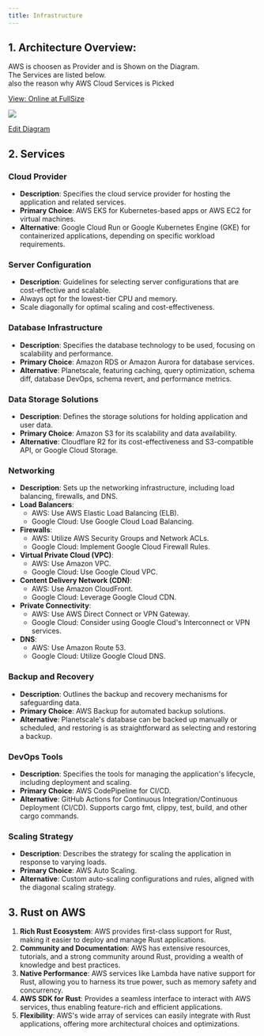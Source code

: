 ```yaml
---
title: Infrastructure
---
```


## 1. Architecture Overview:

<Note>AWS is choosen as Provider and is Shown on the Diagram.<br/> The Services are listed below. <br/> also the reason why AWS Cloud Services is Picked</Note>

[View: Online at FullSize](https://mermaid.live/view#pako:eNq1GWtzosj2r1Ds18QViRqtW1tF0Mz1jmYSySRVF61bDd0oFaCpBpJxx_nve7ppXkom7t7RDwp9nn3e3X5XXYqJOla9gL65W8RSZb5cRasoSXcBUZ7uTcXzg2D8m6fhIRlcJCmjL2T8m67r8vnyzcfpdtyLvxULGCXAiKHdWOkr_YLVzFhIVgQTl-DR6P9gdstolJIIF8oh0r2--im_gnJyZ0ki1Lt2h6cRfU0IK5QfuANERv2T6MyZOZF0Awd3R7jfPYluWljdcZEzHJ1Is5REV552Rcipoj5bDVn6aWQLGvkpZX60kdTGQDN1c3QatTGbzxcNw5xE9jS5KRw-8n4ePS4NKAM8z_t5IJkBzbAFO0EbUvDuOt3-8CSFlqVCPWdw5WofxfSpWi2QH1iEvZZRh0b4iminBThKkYMSkkhSPMAD77Qw5yJ9t6QkaORcaX9zR_8km40s3RbG72Md6SWvRo7-A0PeMwp8yXmYG-b8PIzNhXUmjWdnYmz5mwilGTuTpS2CmHumEHlkyH2p6tgv5v5vP4HisjsP8zua-p7votSn0ZkikYYhidLzMH9CgY_PqPwjCeMApb88JleRG6AkmRBP-R96S5SCo9ftXshyPXSRh-p4QRCehMdit2jHjvdLdE0yZ8NQvC2r-ypS4FMuyxJpixlH4qwlzpa-SfB4POa65etZDG4jbZBXn7RSuIwABRfRWMYkIC3LMNgdKMk7hC3aRFPDgG78qEELKzRLG0uMbCALD2R4lG1oeg92f6MMfyTenNtLGkBnRDBz3hMW-kkCcZscqOOiaIEiGCX4lpKmBVD0VZjty1vUaiEUWZkT-imkHEStH6VH9E9g3HegxypDD7En1M1E-uZKicemwlkcUIRvj5TZomhDppiPeC0OO8Jn5Gs7I162_ddjggAcwhebu0BxDBtZkBTxIeYjn8ws25gd7GdDIsLAyNPQIRhDVT8QkLwYs1vKDPBekqLIPdg2jTyfhcbMcHlVasAKzkVR-cj-ZUe0q97YZvsS2iptGrlsF3NlPpNdU2QiouU-c17I7pECOB8Y28zfLiOB1SJCPtqM6L-2bMPNbUAkQ24RnAOb1YC4EEAtgGMJRReuYrbsy01xeYzw_Mqd9EhP3IPsxJWAojU3-fMKVqAsKC7765G_lQP-9WZsNzpzU0CcJds6uOkTYDwNYfr_KLvzvmwX_fnARhhLwFFxlusfRW_Vmu1alz4odlvivkAyQS0UOM1UysC4YUX7kftlVtllzz6QJfpHAWxpRq2gvFq1grgtWgFCN_FVa53lmYqvNhSHE6B9H6CIpImLgkJdIdxnRESo8nhTrc5v7DlkvXKDAl5-2Fq5vPwDerAfIohN-VvjIlcE1pLEmg1fAUSOor2P1CuReu8j6SWSvq7t_DAO4IBrP4k0Lo1Q4_kwsR8wQxCAk5sml0MLFhc2OZI5ueNGh-FJvgc-j-Zn4ihGHEtON5n7QlLb0uXTuiQ5ZM6vWWxz9rs5kaSfZo_2Jz9Vnil74Rdb68tO5_KPPfgiJGxDsJJSfsaO9jeZH2BeEl5g-BEvf5cDtBLwfaE651GwyCE5HU96yHwHDP47hroD40eACdvnO6vvN8cXtVxy2IO1jvfMb-ZsI0R_gkpPPkszFHAXv_LcEZca6yNn8hs4e4bB0n66E5OM4cI8mNTGg5pvq-C_s6rVZV-3jWeL_64bLjyIoAaHqbksbLwUs1gjxHOIDUjvcKzJlghKbiWwjoIplMtIiVBIuE_GCnHDpINYijob-tqJt_tm6PFPsZJzWaAXoizBnKYxn-8NyFBwZFAU72a2VjwAr1JmwvfkO1kqjpMelHZgzK_WKnx4ycVxSUuSxNBSSE23NrN9tuzPmUMYVBcYPc0g41OsAkpxDwC0ps77FUdEMwjVbP6tyGslbQ11QKzKQgsrjTpYJ-01SHuStFeS9t4n1RukuiTVS1L9mPT9KFLs6SvvdiaFkd2PhINOtoF1Z8EoBhX_4NxcNJqj2BNEDyXRQ0Yy8nPsyfzBnhCIlzlJuacEyelpUt2pVkDz2RbZ_IxSd3s6q_q1pi1_a5YqIce1tYVza0vMr3Bt-JJ8vxhT-wvMZgAR3ODEW1LV6KqrzZzMWjzeQzRE-BMTlfNQjjiW8owUT4kUVrmZ_1sh8lG8JjWRkCD_ylNuzisu9coT8L46CkuyHO_JT3jJJw78kH3elFZR_ptj3BJwQ6Muw5coiMLiHk9n3t3WjTIexyUziMICBPVXjHqNcEz2dQNBQMkd0I1yCwBoPP-hDiDVQkW0LaXWZ8TxJFUcsQ4mYrLm7nkhBruYS4kN59BXHxNZgZVZCDGxF1WL_ytw2VFWah71XOZKVXhRg4zgJqnCS1Y1cgkS5Jlm_w7SDQOgi0A3IvIY6nVx0FFgiENKdWzbW7zrAB-pan6-VPiZcd-I7kLXJn9RJ_aKYCLY5AjTby4BEy7QN8WADA3jdA8mrnnlU6HOpKHOXkQ7RIsIeulABK4t8PEhQW1irOIQjAk2KkF1JPVChcECwgGrY_U7D-mVmm6hJ6_UMTxi4qEsSFfqKvoBqChLqbWLXHXsoSAhF2o-BE98BEkTlqsxiv5LKbynLMtf1fF39Zs6vhyMNL3TG_Y1rdvVB6PRhbqD1Z7e6faHXa2vXY-GANCHPy7UPwUHrdvpio82HF1fa9c9rRCa3xKUMol4XeR_Kor_Fn_8BeoeiLI)


<img src="https://mermaid.ink/svg/pako:eNq1GWtv4rj2r0TZry0LhEdBVyulgc7lDnRa0mmlG9CVEzsQkcSRk7TDDvPf99hxXpBO2b0DHyDxefq8bb6rDsVEHauuT9-cLWKJMl-uwlUYJ3ufKM8PhuJ6vj_-ze3gIRlcxQmjOzL-TdM0-Xz95uFkO-5G3_IFjGJgxNB-rPSVfs5qpi8kK4KJQ_Bo9H8wu2M0TEiIc-UQad_0fsovp5zcm5IIdW-c4XlEX2PCcuUHzgCRUf8sOmNmTCTdwMbtEe63z6Kb5la3HWQPR2fSLCVRz-30CDlX1GezJks7j2xBQy-hzAs3klofdAzNGJ1Hrc_m80XNMGeRPU9uc4eP3J9Hj0N9ygDPdX8eSIZPU2zCTtCG5Lzbdrs_PEuhZaFQ1x70nM5HMX2uVgvk-SZhr0XUoRHukc55AY4SZKOYxJIUD_DAPS_MuUjPKSgJGtm9zt_c0T_JZj1Ntrnx-1hDWsGrlqP_wJAPjAJfchnmujG_DGNjYV5I49mFGJveJkRJyi5kaZMg5lwoRJ4YcnZlHfvF3P_txVBc9pdhfk8Tz_UclHg0vFAk0iAgYXIZ5s_I9_AFlX8iQeSj5JfH5Cp0fBTHE-Iq_0NvsZJzdNvtK1muhw5yURXP94Oz8Fjk5O3Ydn-JrnFqbxiKtkV1X4UKfIplWSItMeNInLXE2dI3CR6Px1y3bD2NwG2kCfLqkUYKhxGg4CJqy5j4pGEZBrsjJXmHsESbqGvo040X1mhhhaZJbYmRDWThkQyXsg1NHsDub5Thj8Qbc2tJfeiMCGbOB8ICL44hbuMjdRwULlAIowTfUly3AAq_CrN9eQsbLYRCM7UDL4GUg6j1wuSE_hmM-w70VGXoIdaEOqlI30wp8VhXOI18ivDdiTJbFG7IFPMRr8FhJ_iMfG1mxMu293pK4IND-GJ9FyiKYCMLkiA-xHzkk5lp6bOj_WxISBgYeRrYBGOo6kcC4p0-u6NMB-_FCQqdo23T0PVYoM90h1elGiznnBeVj-xfdESr7I1Nti-gjdKmocP2EVfmM9nXRcYiWh5Se0f2TxTA2cDYZP5mGTGs5hHy0WZE_7VkG65vAyIZcovgDFivBsSBAGoAnErIu3AZs0VfrovLYoTnV-akJ3rmHmQnLgXkrbnOn1ewHGVBcdFfT_ytHPGvNmOr1pnrAqI03lbBdZ8A42kA0_9H2Z31ZSvvz0c2wlgCToqzXP8oesvWbFW69FGx2xJnB8kEtVDg1FMpBeMGJe1H7pdZZRU9-0iW6B85sKEZNYKyatUI4rZoBAjdxFeldRZnKr5aUxxOgNaDj0KSxA7yc3WFcI8REaHK0225Or-15pD1yi3yeflha-X6-g_owV6AIDblb4WLXBFYSxJ1LPjyIXKUzvtI3QKp-z6SViBp68rOj-MADrjWs0jjwggVno8T6xEzBAE4ua1zObZgfmGTIRmTe250GJ7ku-_xaH4htqJHkeR0mzo7klimJp_WBckxc37NYhmz342JJP00e7I-eYnyQtmOX2ytr1ut6z8O4IuAsA3BSkL5GTs83Kaej3lJ2MHwI17-LgdoJeD7XHXOI2eRQTI6nvSQ-TYY_HcMdQfGDx8Tdsh2Vt1vhi9queRwAGud7pnfzFl6gP4ElZ49lqTI5y5-5bkjLjXWJ87kN3DWDIOlvWQvJhndgXkwrowHFd-WwX9vlqvLvmbpLyb_XddceBRBNQ5TY5nbeClmsVqIZxALkN7hWJEtEZTMSmAdBVMol6ESooBwn4wV4gRxC7EEtTb0tRVtD_XQ4598JeOyQDuiLMGchj6fH3TIUHCknxfveraWPACvVGbC9-TZaSKOky6UdmDMr9ZKfHjJxHFJSxJH0FJIRbcms302rc-pTRhUFxg9DT_lU6wCSnEPALSizvsVR0QzCO1Y_FuR10qdNdQBsSoLLazU6mCVtFsj7UrSbkHafZ9Uq5FqklQrSLVT0vejSLGmr7zbGRRGdi8UDjrbBua9CaMYVPyjc3PeaE5iTxA9FkSPKUnJz7En80drQiBe5iThnhIk56dJeadaAo0XS2TzC0qc7fmsqtealvytWKqAnNbWBs6NLTG7wrXgS_L9ok-tLzCbAURwgxNvQVWhK682MzJz8fQA0RDiT0xUzmM54ljKM1I8xVJY6Wb-b4XIR_EaV0RCgvwrS7k5r7jULU7Ah_IoLMkyvGcv5iWf2PBDDllTWoXZb4ZxR8ANtboMX6IgCou7PJ15d1vXyngUFcwgCnMQ1F8x6tXCMT5UDQQBJXdAN8odAKDx_IfagFQJFdG2lEqfEceTRLHFOpiIyZp74IUY7GIsJTacQ189TGQFVmYBxMRBVC3-r8B1S1mpWdRzmStV4UUNMoKbpAwvWdXINUiQZ5rDO0i3DIAOAt2IyGOo1_lBR4EhDinlse1g8q4DfKSq2flS4WfGQy26c13r_EWdOCiCiWCTIUy_OQRMuEDfFB0yNIiSA5i44pVPuTqTmjoHEe0QLSLopQMRuDbHx8cElYmxjEMwJtioAFWR1CsVBgsIB6yO1e88pFdqsoWevFLH8IiJi1I_Wamr8AegojSh5j501LGL_JhcqdkQPPEQJE1QrEYo_C-l8J6wNHtVx9_Vb-r4enTTad2MeqN2t9fvtjv94ZW6V8ed9qg1HN1oo167OxgO26ObH1fqn4KD1ur1YXl40x5oo0HvptfLhWa3BIVMIl4X2Z-K4r_FH38BAK-JAw?type=png" />


[Edit Diagram](https://mermaid.live/edit#pako:eNq1GWtv4rj2r0TZry0LhEdBVyulgc7lDnRa0mmlG9CVEzsQkcSRk7TDDvPf99hxXpBO2b0DHyDxefq8bb6rDsVEHauuT9-cLWKJMl-uwlUYJ3ufKM8PhuJ6vj_-ze3gIRlcxQmjOzL-TdM0-Xz95uFkO-5G3_IFjGJgxNB-rPSVfs5qpi8kK4KJQ_Bo9H8wu2M0TEiIc-UQad_0fsovp5zcm5IIdW-c4XlEX2PCcuUHzgCRUf8sOmNmTCTdwMbtEe63z6Kb5la3HWQPR2fSLCVRz-30CDlX1GezJks7j2xBQy-hzAs3klofdAzNGJ1Hrc_m80XNMGeRPU9uc4eP3J9Hj0N9ygDPdX8eSIZPU2zCTtCG5Lzbdrs_PEuhZaFQ1x70nM5HMX2uVgvk-SZhr0XUoRHukc55AY4SZKOYxJIUD_DAPS_MuUjPKSgJGtm9zt_c0T_JZj1Ntrnx-1hDWsGrlqP_wJAPjAJfchnmujG_DGNjYV5I49mFGJveJkRJyi5kaZMg5lwoRJ4YcnZlHfvF3P_txVBc9pdhfk8Tz_UclHg0vFAk0iAgYXIZ5s_I9_AFlX8iQeSj5JfH5Cp0fBTHE-Iq_0NvsZJzdNvtK1muhw5yURXP94Oz8Fjk5O3Ydn-JrnFqbxiKtkV1X4UKfIplWSItMeNInLXE2dI3CR6Px1y3bD2NwG2kCfLqkUYKhxGg4CJqy5j4pGEZBrsjJXmHsESbqGvo040X1mhhhaZJbYmRDWThkQyXsg1NHsDub5Thj8Qbc2tJfeiMCGbOB8ICL44hbuMjdRwULlAIowTfUly3AAq_CrN9eQsbLYRCM7UDL4GUg6j1wuSE_hmM-w70VGXoIdaEOqlI30wp8VhXOI18ivDdiTJbFG7IFPMRr8FhJ_iMfG1mxMu293pK4IND-GJ9FyiKYCMLkiA-xHzkk5lp6bOj_WxISBgYeRrYBGOo6kcC4p0-u6NMB-_FCQqdo23T0PVYoM90h1elGiznnBeVj-xfdESr7I1Nti-gjdKmocP2EVfmM9nXRcYiWh5Se0f2TxTA2cDYZP5mGTGs5hHy0WZE_7VkG65vAyIZcovgDFivBsSBAGoAnErIu3AZs0VfrovLYoTnV-akJ3rmHmQnLgXkrbnOn1ewHGVBcdFfT_ytHPGvNmOr1pnrAqI03lbBdZ8A42kA0_9H2Z31ZSvvz0c2wlgCToqzXP8oesvWbFW69FGx2xJnB8kEtVDg1FMpBeMGJe1H7pdZZRU9-0iW6B85sKEZNYKyatUI4rZoBAjdxFeldRZnKr5aUxxOgNaDj0KSxA7yc3WFcI8REaHK0225Or-15pD1yi3yeflha-X6-g_owV6AIDblb4WLXBFYSxJ1LPjyIXKUzvtI3QKp-z6SViBp68rOj-MADrjWs0jjwggVno8T6xEzBAE4ua1zObZgfmGTIRmTe250GJ7ku-_xaH4htqJHkeR0mzo7klimJp_WBckxc37NYhmz342JJP00e7I-eYnyQtmOX2ytr1ut6z8O4IuAsA3BSkL5GTs83Kaej3lJ2MHwI17-LgdoJeD7XHXOI2eRQTI6nvSQ-TYY_HcMdQfGDx8Tdsh2Vt1vhi9queRwAGud7pnfzFl6gP4ElZ49lqTI5y5-5bkjLjXWJ87kN3DWDIOlvWQvJhndgXkwrowHFd-WwX9vlqvLvmbpLyb_XddceBRBNQ5TY5nbeClmsVqIZxALkN7hWJEtEZTMSmAdBVMol6ESooBwn4wV4gRxC7EEtTb0tRVtD_XQ4598JeOyQDuiLMGchj6fH3TIUHCknxfveraWPACvVGbC9-TZaSKOky6UdmDMr9ZKfHjJxHFJSxJH0FJIRbcms302rc-pTRhUFxg9DT_lU6wCSnEPALSizvsVR0QzCO1Y_FuR10qdNdQBsSoLLazU6mCVtFsj7UrSbkHafZ9Uq5FqklQrSLVT0vejSLGmr7zbGRRGdi8UDjrbBua9CaMYVPyjc3PeaE5iTxA9FkSPKUnJz7En80drQiBe5iThnhIk56dJeadaAo0XS2TzC0qc7fmsqtealvytWKqAnNbWBs6NLTG7wrXgS_L9ok-tLzCbAURwgxNvQVWhK682MzJz8fQA0RDiT0xUzmM54ljKM1I8xVJY6Wb-b4XIR_EaV0RCgvwrS7k5r7jULU7Ah_IoLMkyvGcv5iWf2PBDDllTWoXZb4ZxR8ANtboMX6IgCou7PJ15d1vXyngUFcwgCnMQ1F8x6tXCMT5UDQQBJXdAN8odAKDx_IfagFQJFdG2lEqfEceTRLHFOpiIyZp74IUY7GIsJTacQ189TGQFVmYBxMRBVC3-r8B1S1mpWdRzmStV4UUNMoKbpAwvWdXINUiQZ5rDO0i3DIAOAt2IyGOo1_lBR4EhDinlse1g8q4DfKSq2flS4WfGQy26c13r_EWdOCiCiWCTIUy_OQRMuEDfFB0yNIiSA5i44pVPuTqTmjoHEe0QLSLopQMRuDbHx8cElYmxjEMwJtioAFWR1CsVBgsIB6yO1e88pFdqsoWevFLH8IiJi1I_Wamr8AegojSh5j501LGL_JhcqdkQPPEQJE1QrEYo_C-l8J6wNHtVx9_Vb-r4enTTad2MeqN2t9fvtjv94ZW6V8ed9qg1HN1oo167OxgO26ObH1fqn4KD1ur1YXl4M-hr_QEQ9XKh2S1BIZOI10X2p6L4b_HHXwAQiP8)


## 2. Services


### Cloud Provider
- **Description**: Specifies the cloud service provider for hosting the application and related services.
- **Primary Choice**: AWS EKS for Kubernetes-based apps or AWS EC2 for virtual machines.
- **Alternative**: Google Cloud Run or Google Kubernetes Engine (GKE) for containerized applications, depending on specific workload requirements.

### Server Configuration
- **Description**: Guidelines for selecting server configurations that are cost-effective and scalable.
- Always opt for the lowest-tier CPU and memory.
- Scale diagonally for optimal scaling and cost-effectiveness.

### Database Infrastructure
- **Description**: Specifies the database technology to be used, focusing on scalability and performance.
- **Primary Choice**: Amazon RDS or Amazon Aurora for database services.
- **Alternative**: Planetscale, featuring caching, query optimization, schema diff, database DevOps, schema revert, and performance metrics.

### Data Storage Solutions
- **Description**: Defines the storage solutions for holding application and user data.
- **Primary Choice**: Amazon S3 for its scalability and data availability.
- **Alternative**: Cloudflare R2 for its cost-effectiveness and S3-compatible API, or Google Cloud Storage.

### Networking
- **Description**: Sets up the networking infrastructure, including load balancing, firewalls, and DNS.
- **Load Balancers**:
  - AWS: Use AWS Elastic Load Balancing (ELB).
  - Google Cloud: Use Google Cloud Load Balancing.
- **Firewalls**:
  - AWS: Utilize AWS Security Groups and Network ACLs.
  - Google Cloud: Implement Google Cloud Firewall Rules.
- **Virtual Private Cloud (VPC)**:
  - AWS: Use Amazon VPC.
  - Google Cloud: Use Google Cloud VPC.
- **Content Delivery Network (CDN)**:
  - AWS: Use Amazon CloudFront.
  - Google Cloud: Leverage Google Cloud CDN.
- **Private Connectivity**:
  - AWS: Use AWS Direct Connect or VPN Gateway.
  - Google Cloud: Consider using Google Cloud's Interconnect or VPN services.
- **DNS**:
  - AWS: Use Amazon Route 53.
  - Google Cloud: Utilize Google Cloud DNS.

### Backup and Recovery
- **Description**: Outlines the backup and recovery mechanisms for safeguarding data.
- **Primary Choice**: AWS Backup for automated backup solutions.
- **Alternative**: Planetscale's database can be backed up manually or scheduled, and restoring is as straightforward as selecting and restoring a backup.

### DevOps Tools
- **Description**: Specifies the tools for managing the application's lifecycle, including deployment and scaling.
- **Primary Choice**: AWS CodePipeline for CI/CD.
- **Alternative**: GitHub Actions for Continuous Integration/Continuous Deployment (CI/CD). Supports cargo fmt, clippy, test, build, and other cargo commands.

### Scaling Strategy
- **Description**: Describes the strategy for scaling the application in response to varying loads.
- **Primary Choice**: AWS Auto Scaling.
- **Alternative**: Custom auto-scaling configurations and rules, aligned with the diagonal scaling strategy.



## 3. Rust on AWS

  1. **Rich Rust Ecosystem**: AWS provides first-class support for Rust, making it easier to deploy and manage Rust applications.
  2. **Community and Documentation**: AWS has extensive resources, tutorials, and a strong community around Rust, providing a wealth of knowledge and best practices.
  3. **Native Performance**: AWS services like Lambda have native support for Rust, allowing you to harness its true power, such as memory safety and concurrency.
  4. **AWS SDK for Rust**: Provides a seamless interface to interact with AWS services, thus enabling feature-rich and efficient applications.
  5. **Flexibility**: AWS's wide array of services can easily integrate with Rust applications, offering more architectural choices and optimizations.

